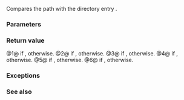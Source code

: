{{cpp/experimental/fs/directory_entry/title|1=operator==,!=,&lt;,&lt;=,&gt;,&gt;=}}
{{cpp/experimental/fs/directory_entry/navbar}}
{{dcl begin}}
{{dcl|num=1|since=fs_ts|1=
bool operator==( const directory_entry&amp; rhs ) const;
}}
{{dcl|num=2|since=fs_ts|1=
bool operator!=( const directory_entry&amp; rhs ) const;
}}
{{dcl|num=3|since=fs_ts|1=
bool operator&lt;( const directory_entry&amp; rhs ) const;
}}
{{dcl|num=4|since=fs_ts|1=
bool operator&lt;=( const directory_entry&amp; rhs ) const;
}}
{{dcl|num=5|since=fs_ts|1=
bool operator&gt;( const directory_entry&amp; rhs ) const;
}}
{{dcl|num=6|since=fs_ts|1=
bool operator&gt;=( const directory_entry&amp; rhs ) const;
}}
{{dcl end}}

Compares the path with the directory entry {{c|rhs}}.

===Parameters===
{{par begin}}
{{par|rhs|directory_entry to compare}}
{{par end}}

===Return value===
@1@ {{c|true}} if {{c|1=path() == rhs.path()}}, {{c|false}} otherwise.
@2@ {{c|true}} if {{c|1=path() != rhs.path()}}, {{c|false}} otherwise.
@3@ {{c|true}} if {{c|1=path() &lt; rhs.path()}}, {{c|false}} otherwise.
@4@ {{c|true}} if {{c|1=path() &lt;= rhs.path()}}, {{c|false}} otherwise.
@5@ {{c|true}} if {{c|1=path() &gt; rhs.path()}}, {{c|false}} otherwise.
@6@ {{c|true}} if {{c|1=path() &gt;= rhs.path()}}, {{c|false}} otherwise.

===Exceptions===
{{unreviewed noexcept}}

===See also===
{{dsc begin}}
{{dsc inc|cpp/experimental/fs/directory_entry/dsc path}}
{{dsc end}}